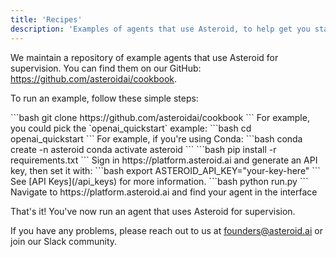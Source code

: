 ```yaml
---
title: 'Recipes'
description: 'Examples of agents that use Asteroid, to help get you started'
---
```


We maintain a repository of example agents that use Asteroid for supervision. You can find them on our GitHub: https://github.com/asteroidai/cookbook.

To run an example, follow these simple steps: 

<Steps>
  <Step title="Clone the Cookbook repo">
    ```bash
      git clone https://github.com/asteroidai/cookbook
    ```
  </Step>
  <Step title="Pick an example">
    For example, you could pick the `openai_quickstart` example:
    ```bash
      cd openai_quickstart
    ```
  </Step>
  <Step title="(Recommended) Create a new environment">
    For example, if you're using Conda:
    ```bash
      conda create -n asteroid
      conda activate asteroid
    ```
  </Step>
  <Step title="Install requirements">
    ```bash
      pip install -r requirements.txt
    ```
  </Step>
  <Step title="Get an API Key">
    Sign in https://platform.asteroid.ai and generate an API key, then set it with:
    ```bash
      export ASTEROID_API_KEY="your-key-here"
    ```
    See [API Keys](/api_keys) for more information.
  </Step>
  <Step title="Run the example">
    ```bash
      python run.py
    ```
  </Step>
  <Step title="(Optional) Check on your agent in the platform">
    Navigate to https://platform.asteroid.ai and find your agent in the interface
  </Step>
</Steps>

That's it! You've now run an agent that uses Asteroid for supervision.

If you have any problems, please reach out to us at founders@asteroid.ai or join our Slack community.
